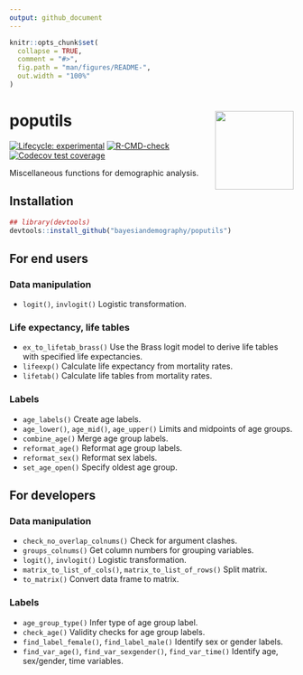 ```yaml
---
output: github_document
---
```


<!-- README.md is generated from README.Rmd. Please edit that file -->

```r
knitr::opts_chunk$set(
  collapse = TRUE,
  comment = "#>",
  fig.path = "man/figures/README-",
  out.width = "100%"
)
```

# poputils <img src="man/figures/logo.png" align="right" height="139" alt="" />

<!-- badges: start -->
[![Lifecycle: experimental](https://img.shields.io/badge/lifecycle-experimental-orange.svg)](https://lifecycle.r-lib.org/articles/stages.html#experimental)
[![R-CMD-check](https://github.com/bayesiandemography/poputils/actions/workflows/R-CMD-check.yaml/badge.svg)](https://github.com/bayesiandemography/poputils/actions/workflows/R-CMD-check.yaml)
[![Codecov test coverage](https://codecov.io/gh/bayesiandemography/poputils/branch/main/graph/badge.svg)](https://app.codecov.io/gh/bayesiandemography/poputils?branch=main)
<!-- badges: end -->

Miscellaneous functions for demographic analysis.

## Installation

``` r
## library(devtools)
devtools::install_github("bayesiandemography/poputils")
```

## For end users

### Data manipulation

- `logit()`, `invlogit()` Logistic transformation.

### Life expectancy, life tables

- `ex_to_lifetab_brass()` Use the Brass logit model to derive
  life tables with specified life expectancies.
- `lifeexp()` Calculate life expectancy from mortality rates.
- `lifetab()` Calculate life tables from mortality rates.

### Labels

- `age_labels()` Create age labels.
- `age_lower()`, `age_mid()`, `age_upper()` Limits and midpoints of age groups.
- `combine_age()` Merge age group labels.
- `reformat_age()` Reformat age group labels.
- `reformat_sex()` Reformat sex labels.
- `set_age_open()` Specify oldest age group.


## For developers

### Data manipulation

- `check_no_overlap_colnums()` Check for argument clashes.
- `groups_colnums()` Get column numbers for grouping variables.
- `logit()`, `invlogit()` Logistic transformation.
- `matrix_to_list_of_cols()`, `matrix_to_list_of_rows()` Split matrix.
- `to_matrix()` Convert data frame to matrix.

### Labels

- `age_group_type()` Infer type of age group label.
- `check_age()` Validity checks for age group labels.
- `find_label_female()`, `find_label_male()` Identify sex or gender labels.
- `find_var_age()`, `find_var_sexgender()`, `find_var_time()` Identify age, sex/gender, time variables.


